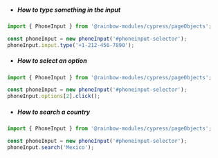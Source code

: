 -   ##### How to type something in the input

```js
import { PhoneInput } from '@rainbow-modules/cypress/pageObjects';

const phoneInput = new phoneInput('#phoneinput-selector');
phoneInput.input.type('+1-212-456-7890');
```

-   ##### How to select an option

```js
import { PhoneInput } from '@rainbow-modules/cypress/pageObjects';

const phoneInput = new phoneInput('#phoneinput-selector');
phoneInput.options[2].click();
```

-   ##### How to search a country

```js
import { PhoneInput } from '@rainbow-modules/cypress/pageObjects';

const phoneInput = new phoneInput('#phoneinput-selector');
phoneInput.search('Mexico');
```
